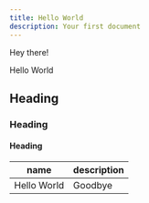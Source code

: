 ```yaml
---
title: Hello World
description: Your first document
---
```


Hey there!

<Callout>Hello World</Callout>

## Heading

<Cards>
  <Card title="Learn more about Next.js" href="https://nextjs.org/docs" />
  <Card title="Learn more about deck" href="https://deck.daddia.com" />
</Cards>

### Heading

#### Heading

| name        | description |
| ----------- | ----------- |
| Hello World | Goodbye     |
